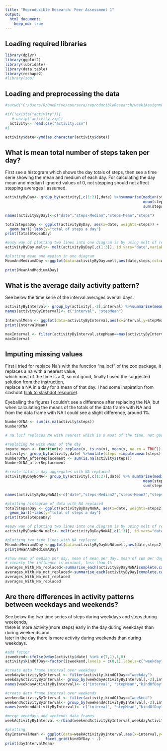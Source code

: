 ```yaml
---
title: "Reproducible Research: Peer Assessment 1"
output: 
  html_document:
    keep_md: true
---
```


## Loading required libraries
````r
library(dplyr)
library(ggplot2)
library(lubridate)
library(data.table)
library(reshape2)
#library(zoo)
````


## Loading and preprocessing the data
```r
#setwd("C:/Users/R/OneDrive/coursera/reproducibleResearch/week1Assignment")

#if(!exists("activity")){
   # unzip("activity.zip")
  activity<- read.csv("activity.csv")
#}

activity$date<-ymd(as.character(activity$date))
```


## What is mean total number of steps taken per day? 
First see a histogram which shows the day totals of steps, then see a time serie showing the mean and medium of each day. For calculating the day mean and median I ignored values of 0, not stepping should not affect stepping averages I assumed.
```r
activityByDay<- group_by(activity[,c(1:2)],date) %>%summarise(median(steps[steps>0]),
                                                              mean(steps[steps>0]),
                                                              sum(steps))

names(activityByDay)<-c("date","steps-Median","steps-Mean","steps")

totalStepsaDay <- ggplot(activityByDay, aes(x=date, weights=steps)) + 
  geom_bar()+labs(y="total of steps a day")
print(totalStepsaDay)

#easy way of plotting two lines into one diagram is by using melt of reshape library
activityByDay.melt<- melt(activityByDay[,c(1:3)], id.vars="date",variable.name ="Aggregate", value.name="steps")

#plotting mean and median in one diagram
MeanAndMediumADay <-ggplot(data=activityByDay.melt,aes(date,steps,col=Aggregate)) + geom_point(alpha=0.3) + scale_color_manual(values = c("steps-Mean" = 'red','steps-Median' = 'blue')) 
   
print(MeanAndMediumADay)

```   


## What is the average daily activity pattern?
See below the time serie of the interval averages over all days.
```r
activityByInterval<- group_by(activity[,-2],interval) %>%summarise(mean(steps[steps>0],na.rm=TRUE))
names(activityByInterval)<- c("interval", "stepMean")
 
IntervalMean <- ggplot(data=activityByInterval,aes(x=interval,y=stepMean)) + geom_point(alpha=.3)
print(IntervalMean)

maxInterval <- filter(activityByInterval,stepMean==max(activityByInterval$stepMean, na.rm = TRUE))
maxInterval
```


## Imputing missing values  
First I tried for replace Na's with the function "na.locf" of the zoo package, it replaces a na with a nearest value,  
which most of the time is a 0, so not good, finally I used the suggested solution from the instruction,  
replace a NA in a day for a mean of that day. I had some inspiration from slashdot ([link  to slashdot resource ](http://stackoverflow.com/questions/9322773/how-to-replace-na-with-mean-by-subset-in-r-impute-with-plyr)).    
  
Eyeballing the figures I couldn't see a difference after replacing the NA, but when calculating the means of the totals of the data frame with NA and from the data frame with NA I could see a slight difference, around 1%.
```r
NumberOfNA <- sum(is.na(activity$steps))
NumberOfNA

# na.locf replaces NA with nearest which is 0 most of the time, not good, changed to manual

#replacing NA with Mean of the day
impute.mean <- function(x) replace(x, is.na(x), mean(x, na.rm = TRUE))
activity<- group_by(activity,date) %>%mutate(steps =impute.mean(steps))
NumberOfNA_afterReplacement <- sum(is.na(activity$steps))
NumberOfNA_afterReplacement

#create total a day aggregates with NA replaced
activityByDayNoNA<- group_by(activity[,c(1:2)],date) %>% summarise(median(steps[steps>0]),
                                                              mean(steps[steps>0]),
                                                              sum(steps))

names(activityByDayNoNA)<-c("date","steps-Median2","steps-Mean2","steps2")

#plotting histogram of data with NA replaced
totalStepsaDay <- ggplot(activityByDayNoNA, aes(x=date, weights=steps2)) + 
  geom_bar()+labs(y="total of steps a day")
print(totalStepsaDay)

#easy way of plotting two lines into one diagram is by using melt of reshape library
activityByDayNoNA.melt<- melt(activityByDayNoNA[,c(1:3)], id.vars="date",variable.name ="Aggregate", value.name="steps2")

#plotting two time lines with NA replaced
MeanAndMediumADay <-ggplot(data=activityByDayNoNA.melt,aes(date,steps2,col=Aggregate)) + geom_point(alpha=0.3) + scale_color_manual(values = c("steps-Mean2" = 'red','steps-Median2' = 'blue')) 
print(MeanAndMediumADay)

#show mean of median per day, mean of mean per day, mean of sum per day for data frame with and without NA
# clearly the influence is minimal, less than 1%
averages_With_Na_replaced<-summarise_each(activityByDayNoNA[complete.cases(activityByDayNoNA),][,c(-1)],funs(mean))
averages_With_Na_not_replaced<-summarise_each(activityByDay[complete.cases(activityByDay),][,c(-1)],funs(mean))
averages_With_Na_not_replaced
averages_With_Na_replaced
```


## Are there differences in activity patterns between weekdays and weekends?
See below the two time series of steps during weekdays and steps during weekends,  
there is more activity(more steps) early in the day during weekdays than during weekends and  
later in the day there is more activity during weekends than during weekdays.
```r
#add factor
isweekend<-ifelse(wday(activity$date) %in% c(7,1),1,0)
activity$kindOfDay<-factor(isweekend,levels = c(0,1),labels=c("weekday","weekend"))

#create data frame interval over weekdays
weekdayActivityByInterval <- filter(activity,kindOfDay=="weekday")
weekdayActivityByInterval<- group_by(weekdayActivityByInterval[,-2],interval) %>%summarise(mean(steps[steps>0],na.rm=TRUE),first(kindOfDay))
names(weekdayActivityByInterval)<- c("interval", "stepMean","kindOfDay")

#create data frame interval over weekends
weekendActivityByInterval <- filter(activity,kindOfDay=="weekend")
weekendActivityByInterval<- group_by(weekendActivityByInterval[,-2],interval) %>%summarise(mean(steps[steps>0],na.rm=TRUE),first(kindOfDay))
names(weekendActivityByInterval)<- c("interval", "stepMean","kindOfDay")

#merge weekdays and weekends data frames
weekActivityByInterval <-rbind(weekendActivityByInterval,weekdayActivityByInterval)

#plotting
dayIntervalMean <- ggplot(data=weekActivityByInterval,aes(x=interval,y=stepMean)) + geom_line()  +
                  facet_grid(kindOfDay ~ .)
print(dayIntervalMean)

```

